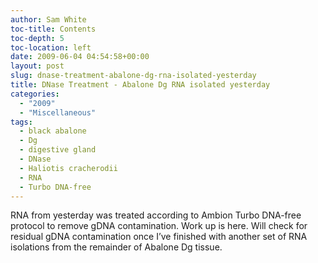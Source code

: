 ```yaml
---
author: Sam White
toc-title: Contents
toc-depth: 5
toc-location: left
date: 2009-06-04 04:54:58+00:00
layout: post
slug: dnase-treatment-abalone-dg-rna-isolated-yesterday
title: DNase Treatment - Abalone Dg RNA isolated yesterday
categories:
  - "2009"
  - "Miscellaneous"
tags:
  - black abalone
  - Dg
  - digestive gland
  - DNase
  - Haliotis cracherodii
  - RNA
  - Turbo DNA-free
---
```


RNA from yesterday was treated according to Ambion Turbo DNA-free protocol to remove gDNA contamination. Work up is here. Will check for residual gDNA contamination once I've finished with another set of RNA isolations from the remainder of Abalone Dg tissue.
